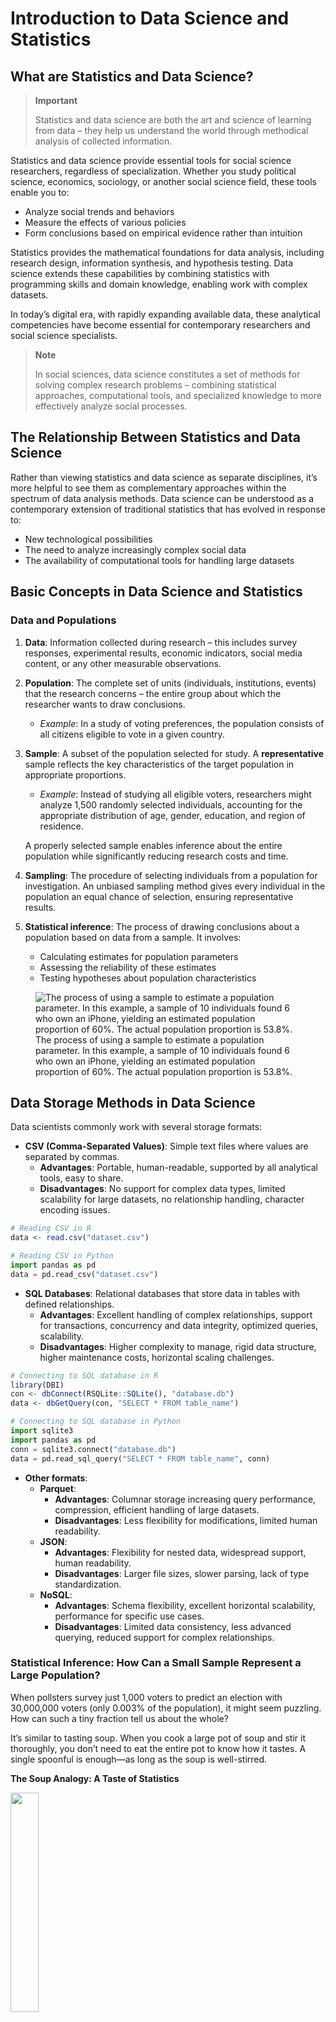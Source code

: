 # Introduction to Data Science and Statistics

## What are Statistics and Data Science?

> **Important**
>
> Statistics and data science are both the art and science of learning from data – they help us understand the world through methodical analysis of collected information.

Statistics and data science provide essential tools for social science researchers, regardless of specialization. Whether you study political science, economics, sociology, or another social science field, these tools enable you to:

- Analyze social trends and behaviors
- Measure the effects of various policies 
- Form conclusions based on empirical evidence rather than intuition

Statistics provides the mathematical foundations for data analysis, including research design, information synthesis, and hypothesis testing. Data science extends these capabilities by combining statistics with programming skills and domain knowledge, enabling work with complex datasets.

In today's digital era, with rapidly expanding available data, these analytical competencies have become essential for contemporary researchers and social science specialists.

> **Note**
>
> In social sciences, data science constitutes a set of methods for solving complex research problems – combining statistical approaches, computational tools, and specialized knowledge to more effectively analyze social processes.

## The Relationship Between Statistics and Data Science

Rather than viewing statistics and data science as separate disciplines, it's more helpful to see them as complementary approaches within the spectrum of data analysis methods. Data science can be understood as a contemporary extension of traditional statistics that has evolved in response to:

- New technological possibilities
- The need to analyze increasingly complex social data
- The availability of computational tools for handling large datasets

## Basic Concepts in Data Science and Statistics

### Data and Populations

1. **Data**: Information collected during research – this includes survey responses, experimental results, economic indicators, social media content, or any other measurable observations.

2. **Population**: The complete set of units (individuals, institutions, events) that the research concerns – the entire group about which the researcher wants to draw conclusions.
   - *Example*: In a study of voting preferences, the population consists of all citizens eligible to vote in a given country.

3. **Sample**: A subset of the population selected for study. A **representative** sample reflects the key characteristics of the target population in appropriate proportions.
   - *Example*: Instead of studying all eligible voters, researchers might analyze 1,500 randomly selected individuals, accounting for the appropriate distribution of age, gender, education, and region of residence.

   A properly selected sample enables inference about the entire population while significantly reducing research costs and time.

4. **Sampling**: The procedure of selecting individuals from a population for investigation. An unbiased sampling method gives every individual in the population an equal chance of selection, ensuring representative results.

5. **Statistical inference**: The process of drawing conclusions about a population based on data from a sample. It involves:
   - Calculating estimates for population parameters
   - Assessing the reliability of these estimates
   - Testing hypotheses about population characteristics

![The process of using a sample to estimate a population parameter. In this example, a sample of 10 individuals found 6 who own an iPhone, yielding an estimated population proportion of 60%. The actual population proportion is 53.8%.](stat_imgs/population_vs_sample.png)


::: {.callout-note}
## Data Storage Methods in Data Science

Data scientists commonly work with several storage formats:

- **CSV (Comma-Separated Values)**: Simple text files where values are separated by commas.
  - **Advantages**: Portable, human-readable, supported by all analytical tools, easy to share.
  - **Disadvantages**: No support for complex data types, limited scalability for large datasets, no relationship handling, character encoding issues.

```r
# Reading CSV in R
data <- read.csv("dataset.csv")
```

```python
# Reading CSV in Python
import pandas as pd
data = pd.read_csv("dataset.csv")
```

- **SQL Databases**: Relational databases that store data in tables with defined relationships.
  - **Advantages**: Excellent handling of complex relationships, support for transactions, concurrency and data integrity, optimized queries, scalability.
  - **Disadvantages**: Higher complexity to manage, rigid data structure, higher maintenance costs, horizontal scaling challenges.

```r
# Connecting to SQL database in R
library(DBI)
con <- dbConnect(RSQLite::SQLite(), "database.db")
data <- dbGetQuery(con, "SELECT * FROM table_name")
```

```python
# Connecting to SQL database in Python
import sqlite3
import pandas as pd
conn = sqlite3.connect("database.db")
data = pd.read_sql_query("SELECT * FROM table_name", conn)
```

- **Other formats**:
  - **Parquet**: 
    - **Advantages**: Columnar storage increasing query performance, compression, efficient handling of large datasets.
    - **Disadvantages**: Less flexibility for modifications, limited human readability.
  
  - **JSON**: 
    - **Advantages**: Flexibility for nested data, widespread support, human readability.
    - **Disadvantages**: Larger file sizes, slower parsing, lack of type standardization.
  
  - **NoSQL**: 
    - **Advantages**: Schema flexibility, excellent horizontal scalability, performance for specific use cases.
    - **Disadvantages**: Limited data consistency, less advanced querying, reduced support for complex relationships.
:::


### Statistical Inference: How Can a Small Sample Represent a Large Population?

When pollsters survey just 1,000 voters to predict an election with 30,000,000 voters (only 0.003% of the population), it might seem puzzling. How can such a tiny fraction tell us about the whole?

It's similar to tasting soup. When you cook a large pot of soup and stir it thoroughly, you don't need to eat the entire pot to know how it tastes. A single spoonful is enough—as long as the soup is well-stirred.

::: callout-note
**The Soup Analogy: A Taste of Statistics**

![](stat_imgs/soup-svgrepo-com.svg){width="30%"}

-   When you taste a spoonful of soup and decide it isn't salty enough, that's exploratory/descriptive analysis.
-   If you generalize and conclude that your entire pot of soup needs salt, that's an inference.
-   For your inference to be valid, the spoonful you tasted (the sample) needs to be representative of the entire pot (the population).
-   If the soup is not well stirred (heterogeneous population), it doesn't matter how large a spoon you have (sample size), it will still not accurately represent the whole. If the soup is well stirred (homogeneous population), even a small spoon will suffice to test the soup.
:::



#### Why Random Sampling Works

Random sampling works because of three key principles:

1. **Equal opportunity**: Every person in the population has the same chance of being selected, which prevents systematic bias.

2. **Representative diversity**: When everyone has an equal chance, you naturally tend to get people from all different groups in roughly the same proportions as they exist in the population.
   
   *Example*: If 51% of voters are women, then about 51% of your random sample will likely be women (give or take some random variation).

3. **Law of large numbers**: As your sample size (n) grows, random fluctuations become less influential and your sample statistics get closer to the true population values.
   
   *Example*: If you flip a fair coin 10 times, you might get 7 heads (70%). But if you flip it 1,000 times, you're much more likely to get close to 500 heads (50%).

Without proper random sampling, you could easily end up with a biased sample. For instance, if you only surveyed people at a shopping mall during weekday mornings, you'd miss most working people and students, giving you a skewed picture of the population.

::: {.callout-important}
## Randomness as a Fundamental Law of Nature

Randomness can be viewed as one of the fundamental laws of nature that shapes reality at multiple levels:

- **In quantum mechanics**: Heisenberg's uncertainty principle and the probabilistic nature of quantum phenomena indicate that randomness is built into the fundamental structure of reality, rather than merely resulting from imperfections in our measurements or knowledge

- **In genetics**: Random mutations and genetic recombinations constitute the basic mechanism of evolution and biological diversity

- **In chaos theory**: Deterministic systems can exhibit unpredictable behaviors due to sensitivity to initial conditions (the so-called "butterfly effect")

- **In statistical research**: Random sampling is the foundation for inferring properties of a population - without this natural property, we would not be able to formulate reliable generalizations from limited data sets

This natural randomness becomes the foundation of empirical science methodology, particularly evident in two key aspects:

**1. Randomization in Experiments**

Randomization is the process of randomly assigning research units to experimental groups. It is a key element of experimental methodology that:
- Minimizes the influence of confounding variables
- Balances unknown factors between groups
- Reduces the risk of systematic error
- Enables the use of statistical tests for analyzing results

Example in R:
```r
# Randomization in an experiment
set.seed(42) # for reproducibility
participants <- 1:30  # 30 study participants
groups <- c(rep("Control", 15), rep("Experimental", 15))
random_assignment <- sample(groups)  # random assignment to groups
head(data.frame(ID = participants[1:6], Group = random_assignment[1:6]))
```

**2. Simple Random Sampling**

Simple random sampling is the basic method of taking a sample in which each element of the population has an equal chance of being included in the sample. This property of randomness:
- Ensures sample representativeness
- Enables inference about population parameters
- Allows for calculating random errors and constructing confidence intervals

Example in R:
```r
# Drawing a simple random sample from a population
population <- 1:1000  # population of 1000 elements
sample_data <- sample(population, 50)  # random sample of 50 elements
summary(sample_data)  # basic statistics of the drawn sample
```

Recognizing randomness as a law of nature changes our perception of reality - from a deterministic view, where everything is theoretically predictable with sufficient knowledge, to a stochastic one, where uncertainty and variability are inherent features of the world. This allows us to design studies that utilize this natural property to reliably understand the reality around us.
:::


::: {.panel-tabset group="language"}
## SRS
**Simple Random Sampling**: Every individual has an equal probability of selection. The entire population is randomly sampled without any predetermined pattern.

![Simple Random Sampling. Retrieved from: https://app.passyourmath.com/courses/theory/116/1750/26640/en](stat_imgs/Simple_Random_Sampling2.svg)

## Stratified sampling
**Stratified Sampling**: The population is divided into distinct subgroups (strata) before random samples are drawn from each stratum proportionally.

![Stratified Sampling. Retrieved from: https://app.passyourmath.com/courses/theory/116/1750/26640/en](stat_imgs/Stratified2.svg)

## Cluster sampling
**Cluster Sampling**: The population is divided into clusters, and entire clusters are randomly selected for analysis rather than individuals.

![Cluster Sampling. Retrieved from: https://app.passyourmath.com/courses/theory/116/1750/26640/en](stat_imgs/Cluster2.svg)

:::


### Understanding Statistical Error

When using a sample to learn about a population, we inevitably encounter statistical error:

**Statistical error** is the difference between our sample estimate and the true population value. 

::: {.callout-important}
## Comprehensive Classification of Statistical Errors

Statistical errors can compromise the validity and reliability of research findings. Understanding these errors is crucial for designing good studies, analyzing data correctly, and drawing appropriate conclusions. Here is a comprehensive classification of statistical errors:

### Sampling Errors

**Random Sampling Errors**

- Think of these as the natural "luck of the draw" when selecting samples
- Example: If you randomly select 30 students from a university to measure average height, you'll likely get a slightly different average each time you take a sample
- These errors get smaller as you include more people in your sample
- Can't be eliminated completely, but can be estimated using concepts like "margin of error"

**Non-Random (Systematic) Sampling Errors (Bias)**

- **Selection bias**: When your sample doesn't fairly represent everyone it should
  - Example: Conducting a phone survey that only reaches people with landlines, missing those who only use cell phones
- **Undercoverage**: When some groups are left out of your sample
  - Example: A campus survey conducted only during daytime classes would miss evening students
- **Self-selection bias**: When people choose whether to participate, potentially skewing results
  - Example: Only people with strong opinions respond to a customer satisfaction survey
- **Non-response bias**: When certain types of people tend not to answer surveys
  - Example: Very busy people might not complete your questionnaire, giving you results that over-represent those with more free time

### Measurement Errors

**Random Measurement Errors**

- Unpredictable "noise" when measuring something
- Example: A slightly shaky hand when measuring blood pressure gives slightly different readings each time
- These tend to balance out with repeated measurements

**Systematic Measurement Errors**

- **Calibration errors**: When your measuring tool is consistently off
  - Example: A scale that always adds 2 pounds to everyone's weight
- **Observer bias**: When the person collecting data influences the measurements
  - Example: A researcher unconsciously recording data in a way that supports their hypothesis
- **Social desirability bias**: When people answer questions how they think they "should" respond, not truthfully
  - Example: Underreporting how much junk food they eat in a nutrition study

### Inference Errors

**Hypothesis Testing Errors** (explained in simple terms)

- **Type I error**: Seeing an effect or relationship that isn't really there (false alarm)
  - Example: Concluding a medicine works when its benefits were just due to chance
- **Type II error**: Missing an effect or relationship that actually exists (missed detection)
  - Example: Concluding a medicine doesn't work when it actually does help patients
- **Type III error**: Solving the wrong problem or asking the wrong question entirely
  - Example: Studying whether a teaching method improves test scores when the real question should be about improving long-term understanding

**Statistical Power Issues**

- **Underpowered studies**: Not including enough participants to reliably detect effects
  - Example: Trying to test a weight loss program with only 5 people—too few to draw reliable conclusions

### Model Specification Errors

**Variable Selection Errors**

- **Omitted variable bias**: Leaving out important factors that affect your results
  - Example: Studying the relationship between exercise and weight loss without accounting for participants' diets
- **Confounding**: When an outside factor influences both what you're testing and the outcome
  - Example: People who exercise (variable 1) might also tend to eat healthier (hidden factor), both of which affect weight loss (outcome)

**Assumption Errors**

- When the statistical test you're using doesn't match your data
  - Example: Using a test that assumes your data follows a bell curve when it actually doesn't

### Data Processing and Analysis Errors

**Data Handling Errors**

- **Data entry errors**: Simple mistakes when recording information
  - Example: Typing "1050" instead of "150" for someone's weight
- **Missing data problems**: Not properly accounting for incomplete information
  - Example: Calculating the average test score while ignoring students who were absent

**Analysis Execution Errors**

- **Software bugs or user errors**: Mistakes in how statistical programs are used
  - Example: Selecting the wrong type of test in your statistics software

### Interpretation and Reporting Errors

**Causal Inference Errors**

- **Correlation-causation fallacy**: Assuming that when two things happen together, one must cause the other
  - Example: Noticing that countries with more chocolate consumption have more Nobel Prize winners, and wrongly concluding that chocolate makes people smarter

**Reporting and Communication Errors**

- **p-hacking**: Trying many different analyses until you find something "significant"
  - Example: Analyzing your data in 20 different ways and only reporting the one analysis that showed the result you wanted
- **Cherry-picking**: Only sharing results that support your hypothesis
  - Example: A diet pill company only publishing studies where their product worked, hiding studies where it didn't

### Remedy Strategies

Ways to reduce these errors:

- **Proper research design**: Planning studies carefully before collecting data
- **Adequate sample size**: Including enough participants based on statistical calculations
- **Pre-registration**: Declaring what you'll analyze before seeing the data
- **Transparency**: Sharing your data and analysis methods with others
- **Replication**: Having different researchers repeat the study to see if they get similar results

Understanding these errors helps ensure that research findings are trustworthy and that we don't draw false conclusions that could lead to poor decisions in fields like medicine, public policy, education, and business.
:::



### Sample Size Considerations

The necessary sample size depends on three main factors:

1. **What type of estimate are you making?** (proportion, average, regression parameter, etc.)
2. **How accurate do you need your estimate to be?**
   
   * More accurate = larger sample
   * Example: Estimating within ±1% requires about 9 times more people than estimating within ±3%

3. **How diverse is your population?**
   
   * For proportions: Maximum variability occurs at 50%, minimum at 0% or 100%
   * For means: Check how much measurements differ from each other (variance)
   * For regression models: Consider the variance of your predictors and outcome variables

#### Small Population Considerations

When working with small populations (e.g., 1,000 people or fewer):

- There are significant methodological differences compared to large populations
- A simple random sample traditionally assumes sampling with replacement
- In research practice, sampling without replacement is typically used
- The smaller the population, the greater the difference between these approaches
- The **finite population correction factor** becomes essential when studying more than 5-10% of the population

**Practical recommendations for small populations:**

* For populations under 200 units, consider a complete census
* Use appropriate statistical formulas that account for sampling without replacement
* Standard formulas for standard errors based on sampling with replacement will overestimate error in small populations
* Clearly document the sampling mechanism in research reports

**Explaining the difference:**

-   Sampling with replacement: each unit has a constant probability of selection in each draw (e.g., 1/N)
-   Sampling without replacement: selection probability changes in subsequent draws (from 1/N to 1/(N-1), 1/(N-2), etc.)
-   In large populations, the difference is minimal; in small ones - fundamental
-   Sampling without replacement schemes often have lower estimator variance than sampling with replacement


### Statistical Estimation Considerations

#### Proportions (percentages)

When estimating a proportion (like the percentage of voters supporting a candidate), the required sample size depends heavily on how close that proportion is to 50%.

**Why proportions near 50% need larger samples:**

Let's use a concrete example with different sample sizes to see why:

| True Population Proportion | Sample Size | Typical Margin of Error |
|----------------------------|-------------|-------------------------|
| 50% (maximum uncertainty)  | 100         | ±10 percentage points   |
| 50% (maximum uncertainty)  | 400         | ±5 percentage points    |
| 50% (maximum uncertainty)  | 1,000       | ±3 percentage points    |
| 10% (less uncertainty)     | 100         | ±6 percentage points    |
| 10% (less uncertainty)     | 400         | ±3 percentage points    |
| 10% (less uncertainty)     | 1,000       | ±2 percentage points    |

These numbers demonstrate two important patterns:
1. **As sample size increases, margin of error decreases** (comparing across rows)
2. **At the same sample size, proportions near 50% have larger margins of error** than proportions near 0% or 100% (comparing 50% vs 10%)

This happens because proportions follow a binomial distribution, where the variance is maximum at p=0.5 (50%) and minimum at p=0 or p=1 (0% or 100%).

**Population size has minimal impact:**

For a typical election poll with proportions near 50%, about 1,000 randomly selected people provide accuracy around ±3 percentage points. Surprisingly, this sample size remains roughly the same whether your population is 30,000 or 30 million. This counterintuitive fact is why national polls can be accurate with relatively small samples.

#### Averages (means)

When estimating an average (like typical household income or height):

- An average summarizes continuous measurements that can take many different values
- Sample size depends primarily on how much these measurements vary from person to person
- Key considerations:
  * Populations with more varied measurements require larger samples
  * More precise estimates require larger samples
  * Unlike proportions, there is no "maximum uncertainty" at a certain value
  * The necessary sample size is directly proportional to the variance of the variable

- For example, estimating average income might require a larger sample than estimating average height because incomes typically vary more widely than heights

#### Model Parameters and Complex Estimation

Statistical modeling extends beyond simple proportions and averages to examine relationships between variables and make predictions. Sample size requirements become more nuanced in these contexts.

##### Regression Model Parameters

Regression models describe how one variable (the dependent variable) relates to one or more other variables (the independent variables). Sample size considerations for regression include:

**Key factors affecting required sample size:**

- **Number of parameters**: Each predictor variable and interaction term consumes "degrees of freedom"
  * More variables = larger sample needed
  * Rule of thumb: 10-20 observations per variable is a minimum starting point
  * For detecting subtle effects: may need 50-100+ observations per variable

- **Effect size**: The strength of the relationships being studied
  * Smaller effects require larger samples to detect reliably
  * Power analysis should be conducted based on expected effect sizes

- **Variability explanations**:
  * $R^2$ values - higher values indicate models that explain more variance, potentially requiring smaller samples
  * Residual variance - greater unexplained variability requires larger samples

- **Model complexity**:
  * Linear vs. non-linear relationships
  * Interaction effects
  * Nested or hierarchical data structures
  * Non-normal distributions or heteroscedasticity


#### Sample Size Planning in Practice

When planning studies, consider:

1. **Statistical power**: The ability to detect effects when they truly exist
   * Commonly aim for 80% power (or higher for critical decisions)
   * Conduct formal power analyses when possible

2. **Precision**: How narrow you need confidence intervals to be
   * Consider the practical importance of precision in your field
   * More precision requires larger samples

3. **Resource constraints**: Balance statistical ideals with practical limitations
   * Budget, time, participant availability
   * Consider sequential or adaptive sampling when appropriate

4. **Ethical considerations**: Collect enough data to answer questions reliably, but don't waste resources or unnecessarily burden participants

Remember that these are guidelines, and specific research questions may require consulting with a statistician for optimal sample size determination.



### Maximum Uncertainty for Proportion Example: Why 50% is the "Worst Case"

To understand why proportions near 50% require larger samples, let's look at a simulation:

Imagine you have 100 coins in a bag that are either gold or silver. You want to estimate what percentage are gold by randomly selecting 20 coins.

**Scenario A: 50% Gold (Maximum Uncertainty)**

- The bag contains 50 gold and 50 silver coins (50% gold)
- Let's simulate drawing 20 coins 10 different times:
  * Draw 1: 8 gold coins (40% - off by 10%)
  * Draw 2: 12 gold coins (60% - off by 10%)
  * Draw 3: 9 gold coins (45% - off by 5%)
  * Draw 4: 7 gold coins (35% - off by 15%)
  * Draw 5: 11 gold coins (55% - off by 5%)
  * Draw 6: 14 gold coins (70% - off by 20%)
  * Draw 7: 8 gold coins (40% - off by 10%)
  * Draw 8: 10 gold coins (50% - perfect!)
  * Draw 9: 7 gold coins (35% - off by 15%)
  * Draw 10: 12 gold coins (60% - off by 10%)

These results vary widely, from 35% to 70%, with an average error of 10 percentage points!

**Scenario B: 10% Gold (Less Uncertainty)**

- The bag contains 10 gold and 90 silver coins (10% gold)
- Let's simulate drawing 20 coins 10 different times:
  * Draw 1: 1 gold coin (5% - off by 5%)
  * Draw 2: 2 gold coins (10% - perfect!)
  * Draw 3: 3 gold coins (15% - off by 5%)
  * Draw 4: 1 gold coin (5% - off by 5%)
  * Draw 5: 2 gold coins (10% - perfect!)
  * Draw 6: 0 gold coins (0% - off by 10%)
  * Draw 7: 3 gold coins (15% - off by 5%)
  * Draw 8: 2 gold coins (10% - perfect!)
  * Draw 9: 1 gold coin (5% - off by 5%)
  * Draw 10: 2 gold coins (10% - perfect!)

These results stay much closer to the true 10%, ranging from 0% to 15%, with an average error of just 4 percentage points.

This demonstrates why we need larger samples when the proportion is close to 50% - the natural variability is much greater. When the true proportion is 50%, any deviation from this perfect balance is equally likely in either direction, creating maximum uncertainty.

#### Opinion Poll Example: Popular vs. Unpopular Candidates

In an election poll with 1,000 people:

**For a major candidate polling at 40%:**

- Our accuracy would be about ±3 percentage points
- We can estimate their support is between 37% and 43%

**For a minor candidate polling at 3%:**

- Our accuracy would be about ±1 percentage point
- We can estimate their support is between 2% and 4%

**Important clarification about accuracy:** 

1. **Absolute accuracy (in percentage points):**
   
   - For a minor candidate (3%): ±1 percentage point (smaller absolute error)
   - For a major candidate (40%): ±3 percentage points (larger absolute error)

2. **Relative accuracy (as a proportion of the estimate):**
   
   - For a minor candidate (3%): ±1 percentage point is 33% of their support level
   - For a major candidate (40%): ±3 percentage points is only 7.5% of their support level

This explains why polls can reliably detect the presence of minor candidates but might have difficulty precisely measuring small changes in their support levels. The same sample size gives different absolute accuracies depending on how close the proportion is to 50%.

### Summary: Key Points to Remember

1. **Statistics and data science** provide essential tools for understanding social phenomena through data analysis.

2. **Properly selected samples** allow us to make reliable inferences about entire populations without studying everyone.

3. **Statistical error** comes in two forms:
   - Random error (reduced by larger samples)
   - Systematic error (reduced by better methodology)

4. **Sample size needs** vary based on:
   - What you're measuring (proportions vs. averages)
   - Desired accuracy
   - Population variability
   - For proportions specifically, values near 50% require larger samples

5. **Small populations** require special sampling considerations and may benefit from using the finite population correction factor.

By understanding these foundational concepts, you'll be better equipped to design and interpret research in the social sciences.



::: {.callout-note}

```r
#| echo: false
#| message: false
library(ggplot2)
library(dplyr)
set.seed(123)  # Reproducibility
```

## Data Generating Process, Superpopulation, Population, and Sample

To understand statistical inference, we must distinguish four key concepts: the **Data Generating Process (DGP)**, **superpopulation**, **population**, and **sample**. We’ll use an example of worker wages to illustrate these ideas.

---

### Data Generating Process (DGP)

The DGP is the "true" mechanism that produces the data we observe. It includes:  
- Systematic components (e.g., relationships between variables)  
- Random components (e.g., measurement error, unobserved factors)  

**Example**: Suppose a worker’s hourly wage ($Y$) depends on their years of education ($X$) and unobserved factors ($\epsilon$):  
$$ Y = 20 + 2.5X + \epsilon \quad \text{where } \epsilon \sim N(0, 5^2) $$  

We can simulate this DGP in R:  
```r
# Simulate DGP for education (X) and wages (Y)
n_superpopulation <- 100000  # Superpopulation size
dgp_data <- tibble(
  education = rpois(n_superpopulation, lambda = 10),  # Years of education (~Poisson)
  epsilon = rnorm(n_superpopulation, mean = 0, sd = 5),
  wage = 20 + 2.5 * education + epsilon
)

# Plot the relationship
ggplot(dgp_data, aes(x = education, y = wage)) +
  geom_point(alpha = 0.1) +
  geom_smooth(method = "lm", color = "red") +
  labs(title = "DGP: True Relationship Between Education and Wages")
```

---

### Superpopulation

The superpopulation is a hypothetical, often infinite, set of potential observations from which our *observed* population is drawn. It is governed by the DGP.  

**Example**:  
- **Superpopulation**: All potential workers (past, present, future) whose wages follow the DGP above.  
- **Observed population**: A finite subset (e.g., all workers in 2024).  

---

### Population

The population is the finite set of units we want to study. Its parameters (e.g., mean wage) are fixed but unknown.  

**Example**:  
```r
# Generate our "population" (a finite subset of the superpopulation)
population <- dgp_data %>% slice_sample(n = 5000)  # 5,000 workers

# True population mean wage (unknown in practice)
pop_mean_wage <- mean(population$wage)
pop_mean_wage  # Display value
```

---

### Sample

A sample is a subset of the population, used to estimate population parameters.  

**Example**:  
```r
# Take a random sample from the population
sample_size <- 200
sample_data <- population %>% 
  slice_sample(n = sample_size)

# Estimate mean wage from the sample
sample_mean_wage <- mean(sample_data$wage)
sample_mean_wage  # Compare to pop_mean_wage
```

---

### Conceptual Diagram

```mermaid
graph TD
  A[DGP<br>True wage model] --> B[Superpopulation<br>All potential workers]
  B --> C[Population<br>All workers in 2024]
  C --> D[Sample<br>200 surveyed workers]
```

---

### Why This Matters  
- **Statistical inference** uses the sample to estimate population parameters (e.g., mean wage).  
- The **superpopulation** framework allows us to generalize findings beyond the observed population.  
- The **DGP** reminds us that our models are approximations of reality.  

**Discussion Question**: If the DGP includes `education` and `epsilon`, what might `epsilon` represent in the context of wages?  


### Examples from Electoral Studies

**Example 1: Voter Turnout**

- **DGP**: $Turnout_i = \beta_0 + \beta_1 Age_i + \beta_2 Education_i + \beta_3 Income_i + \varepsilon_i$
- **Superpopulation**: All possible decisions to participate in elections that voters with different socio-demographic characteristics could make under different conditions
- **Population**: All eligible voters in the 2020 presidential election
- **Sample**: 1500 respondents of an exit poll after the election

**Example 2: Support for Political Parties**

- **DGP**: $Support_{ij} = \beta_0 + \beta_1 Ideology_i + \beta_2 EconomicSituation_i + \beta_3 Age_i + \varepsilon_i$
- **Superpopulation**: All possible electoral preferences of people with different characteristics in different socio-economic conditions
- **Population**: All voters in the United States in 2023
- **Sample**: Pre-election survey respondents (n=1000)

### Simulation and Estimation of a Demand Function as DGP in R

The following code illustrates how to simulate a demand function with multiple predictors as a DGP and estimate its parameters using OLS regression:

```r
#| warning: false
#| message: false

# Loading required packages
library(tidyverse)

# Setting random seed for reproducible results
set.seed(123)

# 1. Defining the "true" DGP: Product demand function
# Model: Q = beta0 + beta1*P + beta2*I + beta3*P_sub + beta4*P_comp + beta5*A + epsilon
# Where:
# Q = quantity demanded
# P = product price
# I = consumer income
# P_sub = price of substitute good
# P_comp = price of complementary good
# A = advertising expenditure

# True parameter values (consistent with economic theory)
beta0_true <- 100      # Constant
beta1_true <- -2.5     # Own price effect (negative - according to the law of demand)
beta2_true <- 0.8      # Income effect (positive - normal good)
beta3_true <- 1.2      # Substitute price effect (positive)
beta4_true <- -0.7     # Complementary good price effect (negative)
beta5_true <- 0.5      # Advertising effect (positive)
sigma_true <- 5        # Standard deviation of random error

# 2. Simulating superpopulation (5000 potential markets/periods)
n_super <- 5000

# Generating predictors
price <- runif(n_super, min = 5, max = 15)             # Product price ($)
income <- rnorm(n_super, mean = 3000, sd = 500)        # Average income ($)
price_substitute <- runif(n_super, min = 4, max = 16)  # Substitute price ($)
price_complement <- runif(n_super, min = 2, max = 8)   # Complement price ($)
advertising <- runif(n_super, min = 0, max = 100)      # Advertising expenditure ($1000s)

# Adding correlation between variables (e.g., price and substitute price)
price_substitute <- price_substitute + rnorm(n_super, mean = 0.2 * price, sd = 1)

# Generating demand according to DGP
epsilon <- rnorm(n_super, mean = 0, sd = sigma_true)  # Random component
demand <- beta0_true + 
         beta1_true * price + 
         beta2_true * (income/1000) +  # scaling income for better interpretation
         beta3_true * price_substitute + 
         beta4_true * price_complement + 
         beta5_true * (advertising/10) +   # scaling advertising for better interpretation
         epsilon

# Creating superpopulation data frame
superpopulation <- tibble(
  id = 1:n_super,
  price = price,
  income = income,
  price_substitute = price_substitute,
  price_complement = price_complement,
  advertising = advertising,
  demand = demand
)

# Show first few observations
head(superpopulation)

# 3. Drawing a sample from superpopulation (e.g., 200 observations)
n_sample <- 200
sample_indices <- sample(1:n_super, n_sample)
sample_data <- superpopulation[sample_indices, ]

# 4. Estimating OLS model based on the sample
ols_model <- lm(demand ~ price + I(income/1000) + price_substitute + 
                price_complement + I(advertising/10), data = sample_data)

# 5. Displaying model summary
summary(ols_model)

# 6. Comparing true parameters with estimated ones
true_parameters <- c(beta0_true, beta1_true, beta2_true, 
                     beta3_true, beta4_true, beta5_true)
estimated_parameters <- coef(ols_model)

comparison <- tibble(
  parameter = c("Intercept", "Price", "Income (thousands)", "Substitute price", 
               "Complement price", "Advertising (10 thousands)"),
  true_value = true_parameters,
  estimated_value = estimated_parameters,
  difference = estimated_value - true_value,
  percent_error = abs(difference / true_value) * 100
)

# Display comparison
print(comparison)

# 7. Visualizing comparison of true and estimated parameters
ggplot(comparison, aes(x = parameter, y = true_value)) +
  geom_point(color = "blue", size = 3) +
  geom_point(aes(y = estimated_value), color = "red", size = 3) +
  geom_segment(aes(xend = parameter, y = true_value, 
                   yend = estimated_value), color = "gray") +
  labs(title = "Comparison of True DGP with Estimated Model",
       subtitle = "Blue points: true values, Red points: estimated values",
       x = "Parameter", y = "Value") +
  theme_minimal() +
  coord_flip()

# 8. Checking model's predictive ability on new data
# We draw new data from superpopulation (not used in estimation)
new_indices <- sample(setdiff(1:n_super, sample_indices), 100)
new_data <- superpopulation[new_indices, ]

# Prediction on new data
new_data$predicted_demand <- predict(ols_model, newdata = new_data)

# Calculating mean squared error (MSE) of prediction
mse <- mean((new_data$demand - new_data$predicted_demand)^2)
rmse <- sqrt(mse)
cat("Root Mean Squared Error (RMSE):", round(rmse, 2), "\n")

# 9. Visualizing relationship between price and demand
# (ceteris paribus effect - controlling for other variables)
ceteris_paribus <- tibble(
  price = seq(5, 15, length.out = 100),
  income = mean(sample_data$income),
  price_substitute = mean(sample_data$price_substitute),
  price_complement = mean(sample_data$price_complement),
  advertising = mean(sample_data$advertising)
)

# Calculating predicted demand according to true DGP
ceteris_paribus$true_demand <- beta0_true + 
                              beta1_true * ceteris_paribus$price + 
                              beta2_true * (ceteris_paribus$income/1000) + 
                              beta3_true * ceteris_paribus$price_substitute + 
                              beta4_true * ceteris_paribus$price_complement + 
                              beta5_true * (ceteris_paribus$advertising/10)

# Calculating predicted demand according to estimated model
ceteris_paribus$estimated_demand <- predict(ols_model, newdata = ceteris_paribus)

# Visualization
ggplot(ceteris_paribus, aes(x = price)) +
  geom_line(aes(y = true_demand, color = "True DGP"), size = 1.2) +
  geom_line(aes(y = estimated_demand, color = "Estimated model"), size = 1.2) +
  scale_color_manual(values = c("True DGP" = "blue", "Estimated model" = "red")) +
  labs(title = "Demand Curve: True DGP vs. Estimated Model",
       subtitle = "Ceteris paribus effect (with other variables held constant)",
       x = "Product price ($)",
       y = "Demand (quantity)",
       color = "Model") +
  theme_minimal()
```

This code demonstrates:

1. Defining a complex DGP for a demand function with multiple predictors consistent with economic theory
2. Simulating a superpopulation according to this DGP
3. Drawing a sample from the superpopulation
4. Estimating model parameters using OLS regression
5. Comparing estimated parameters with their true values
6. Visualizing the comparison of true and estimated parameters
7. Checking the model's predictive ability on new data
8. Visualizing the relationship between price and demand with ceteris paribus effect

This example shows how we can simulate complex economic relationships and then use econometric methods to discover these relationships based on a sample of data. It is an excellent illustration of how economic theory, DGP, and statistical methods are interconnected.

In reality, we never know the true DGP - that's exactly what we're trying to discover through statistical analysis. Simulations of this type, however, allow us to conceptually understand how statistical inference connects with the concept of DGP and superpopulation.


```mermaid
graph TD
    DGP[Data Generating Process] -->|Generates| SP[Superpopulation]
    SP -->|Single finite realization| A[Population]
    A -->|Random Selection| B[Sample]
    B -->|Statistical Inference| C[Estimates & Conclusions]
    C -->|Generalize back to| A
    C -.->|Infer parameters of| SP
    C -.->|Ultimate goal: estimate parameters of| DGP
    
    style DGP fill:#1E90FF,stroke:#000,stroke-width:4px,color:#FFF
    style SP fill:#9932CC,stroke:#000,stroke-width:4px,color:#FFF
    style A fill:#DC143C,stroke:#000,stroke-width:4px,color:#FFF
    style B fill:#228B22,stroke:#000,stroke-width:2px,color:#FFF
    style C fill:#8B4513,stroke:#000,stroke-width:2px,color:#FFF
    
    classDef note fill:#F0F0F0,stroke:#000,stroke-width:1px;
    H[["Superpopulation:
    All possible outcomes
    generated by the DGP
    (infinite, hypothetical)"]]
    D[["DGP:
    True mechanism with
    unknown parameters
    that generates data"]]
    E[["Population:
    Single, specific, finite
    realization from the
    superpopulation"]]
    F[["Sample:
    Observed subset
    of the population"]]
    G[["Inference:
    Drawing conclusions about
    population, superpopulation,
    and ultimately the DGP"]]
    
    class D,E,F,G,H note
    
    H --> SP
    D --> DGP
    E --> A
    F --> B
    G --> C
```


### Supplementary Examples

#### Example 1: Voter Opinion Survey

-   **Population**: All registered voters in Poland in 2023 (approx. 30 million people).
-   **Sample**: 1000 randomly selected voters surveyed in a poll.
-   **Superpopulation**: All potential voters (current, future, and hypothetical) and all possible voting scenarios.
-   **DGP** (Data Generating Process): The complex mechanism shaping voter opinions and decisions, including:
    -   Demographic factors (age, education, place of residence).
    -   Economic conditions (income, employment status).
    -   Media influence and public debate.
    -   Personal experiences.
    -   Historical political context.

#### Example 2: Study of a Diabetes Drug’s Effectiveness

-   **Population**: All patients with type 2 diabetes in a given country (e.g., 2 million people).
-   **Sample**: 500 patients participating in a clinical trial.
-   **Superpopulation**: All potential patients with type 2 diabetes (current and future) with varying genetic and environmental profiles.
-   **DGP**: The biological mechanism involving:
    -   Drug interactions with receptors in the body.
    -   Individual genetic predispositions.
    -   Environmental factors (diet, physical activity).
    -   Interactions with other medications.
    -   Metabolic mechanisms of the body.

#### Example 3: When the Sample Equals the Population

Study of all 50 U.S. states:

-   **Traditional Approach**: No distinction between sample and population (all states are studied).
-   **Superpopulation Approach**:
    -   **Population/Sample**: The 50 existing U.S. states.
    -   **Superpopulation**: The theoretical set of all possible territorial units resembling "states" under different historical, political, and social conditions.
    -   **DGP**: Fundamental geographic, historical, political, and socio-economic mechanisms shaping state characteristics.

#### Example 4: Pizza Quality in New York City

-   **Population**: All currently operating pizzerias in New York City (e.g., 2000 establishments).
-   **Sample**: 50 randomly selected pizzerias from different neighborhoods.
-   **Superpopulation**: All possible pizzerias that could exist in New York City:
    -   Currently operating.
    -   Future (not yet opened).
    -   Historical (already closed).
    -   Hypothetical (under alternative economic or cultural conditions).
-   **DGP**: Factors influencing pizza quality:
    -   Ingredients and their quality.
    -   Skills and experience of chefs.
    -   Kitchen equipment and infrastructure.
    -   Preparation methods and recipes.
    -   Environmental factors (e.g., local water quality).
    -   Cultural influences and culinary traditions.
    -   Economic conditions (operational costs, rent).

The DGP is like a "recipe for pizza quality" that determines outcomes for all potential pizzerias in the superpopulation, not just the currently existing ones.

---

:::



## Population Parameters

> **Important**
>
> A **population parameter** ($\theta$) is a numerical value that characterizes a specific feature of the entire population. Population parameters are usually unknown and are the subject of estimation based on a sample.

Common population parameters include:

- $\mu$ (population mean): The average value in the population
- $\sigma^2$ (population variance): The average squared deviation from the mean
- $\sigma$ (population standard deviation): The square root of the variance
- $p$ (population proportion): The fraction of the population with a certain characteristic

Since studying an entire population is usually impractical, we use samples to estimate these parameters.

## Distribution of Sample Statistics

A **sample statistic** ($\hat{\theta}$) is a value calculated from sample observations used to estimate a population parameter $\theta$. 

The distribution of a statistic describes how its values vary when repeatedly drawing samples of the same size $n$ from the same population. This concept is fundamental to understanding statistical inference.

Think of it this way: When we take a sample and calculate a statistic (like a sample mean), we get one specific value. But if we repeated this process many times—taking different random samples of the same size from the same population—we would get different values each time. The distribution of the statistic describes this pattern of variability.

![Various random samples of equal size and their statistics. Retrieved from: https://allmodelsarewrong.github.io/mse.html](stat_imgs/sampling-estimators.svg)

Key points about the distribution of a statistic:

1. It shows how the statistic varies from sample to sample
2. It helps us understand sampling error and uncertainty 
3. It allows us to make probabilistic statements about how close our estimate is to the true population parameter
4. It forms the foundation for statistical inference

Example: If we're interested in the population mean $\mu$, its estimator is the sample mean $\bar{x}$, calculated as:

$\bar{x} = \frac{1}{n}\sum_{i=1}^{n}x_i$

where $x_1, x_2, ..., x_n$ are observations in a random sample.

## Expected Value of the Sample Statistic

Before going further, let's briefly explain what we mean by "expected value":

The **expected value** (or mean) of a random variable is the long-run average value we would observe if we could repeat a random experiment infinitely many times. It's essentially the "center of gravity" of a probability distribution - the value around which the distribution balances.

For a discrete random variable X, the expected value is calculated as:

$E(X) = \sum_i x_i \cdot P(X = x_i)$

Where $x_i$ are the possible values and $P(X = x_i)$ are their probabilities.

With this in mind, the expected value of a sample statistic $E(\hat{\theta})$ is the average value that the statistic takes when repeatedly drawing samples from the population.

For well-constructed estimators, the expected value equals the parameter we're trying to estimate:

$E(\hat{\theta}) = \theta$

This means a "good" estimator will, on average, give us the right answer. Such an estimator is called **unbiased**.

::: {.callout-note}
## Optional: Proof that the sample mean is an unbiased estimator

For the sample mean $\bar{x}$, we can prove it's an unbiased estimator of the population mean $\mu$ as follows:

$E(\bar{x}) = E\left(\frac{1}{n}\sum_{i=1}^{n}x_i\right)$

Using the linearity property of expected values (the expected value of a sum equals the sum of expected values):

$E(\bar{x}) = \frac{1}{n}\sum_{i=1}^{n}E(x_i)$

Since each $x_i$ is a random observation from the population with mean $\mu$:

$E(x_i) = \mu \text{ for all } i$

Therefore:

$E(\bar{x}) = \frac{1}{n}\sum_{i=1}^{n}\mu = \frac{1}{n} \cdot n \cdot \mu = \mu$

This proves that the sample mean is an unbiased estimator of the population mean.
:::

::: {.callout-note}
## Optional: Understanding why the sample variance needs n-1 in the denominator

The sample variance is commonly defined as:

$s^2 = \frac{1}{n-1}\sum_{i=1}^n (x_i - \bar{x})^2$

Why do we use $n-1$ in the denominator rather than $n$?

Let's consider what happens if we used $n$ instead:

$\tilde{s}^2 = \frac{1}{n}\sum_{i=1}^n (x_i - \bar{x})^2$

To check if this is unbiased, we need to find $E(\tilde{s}^2)$ and see if it equals $\sigma^2$.

Without going through all the mathematical steps, the key insight is:
1. When we calculate $(x_i - \bar{x})^2$, we're using $\bar{x}$ (the sample mean) instead of $\mu$ (the population mean)
2. The sample mean $\bar{x}$ is itself estimated from the same data
3. This introduces a dependency that makes our variance estimator systematically underestimate the true variance
4. Specifically, $E(\tilde{s}^2) = \frac{n-1}{n}\sigma^2$, which means it's biased by a factor of $\frac{n-1}{n}$
5. To correct this bias, we divide by $n-1$ instead of $n$, giving us:
   $E(s^2) = E\left(\frac{n}{n-1}\tilde{s}^2\right) = \frac{n}{n-1}E(\tilde{s}^2) = \frac{n}{n-1}\frac{n-1}{n}\sigma^2 = \sigma^2$

Intuitively, we're using $n-1$ because we've already "used up" one degree of freedom when estimating the mean. The denominator $n-1$ is called the "degrees of freedom" - the number of independent pieces of information available for estimating the variance after estimating the mean.
:::

Not all estimators are unbiased. For instance, as we just saw, the simple variance estimator needs a correction ($\frac{1}{n-1}$ instead of $\frac{1}{n}$) to be unbiased.

## The Normal Distribution - The Bell Curve

> **Note**
>
> The normal distribution (also known as the Gaussian distribution or bell curve) is one of the most important probability distributions in statistics. It has a symmetric bell shape and is fully described by two parameters:
> 
> - The mean $\mu$ (centers the distribution)
> - The standard deviation $\sigma$ (determines the width of the "bell")
>
> The normal distribution appears frequently in nature and human systems (heights, measurement errors, test scores). 

### Mathematical Representation

The probability density function (PDF) of the normal distribution is:

$$
f(x) = \frac{1}{\sigma\sqrt{2\pi}} e^{-\frac{1}{2}\left(\frac{x-\mu}{\sigma}\right)^2}
$$

Where:

- $x$ is a random variable
- $\mu$ is the mean (location parameter)
- $\sigma$ is the standard deviation (scale parameter)
- $e$ is Euler's number (approximately 2.71828)
- $\pi$ is the mathematical constant pi (approximately 3.14159)

### Practical Significance

The normal distribution is especially important because of:

1. The **68-95-99.7 Rule**: Approximately 68% of values fall within 1 standard deviation of the mean, 95% within 2 standard deviations, and 99.7% within 3 standard deviations.

2. The **Central Limit Theorem**: Sample means tend to follow a normal distribution regardless of the original distribution's shape (given a sufficiently large sample size).

3. **Statistical Inference**: The normal distribution forms the foundation for many statistical tests and confidence intervals.

## Types of Data and Variables

Data forms the foundation of statistical analysis. To better understand its role, it's important to familiarize yourself with key concepts.

## Sources of Data

- **Primary data**: Collected directly for a specific research purpose (e.g., conducting your own survey)
- **Secondary data**: Obtained from existing sources (e.g., databases or government statistics)

## Variables and Constants

**Variables** are characteristics that can take on different values in a dataset. They are the objects of our research and analysis.

### Classification of Variables

1. **Quantitative Variables** (represent quantities or measurements):
   - **Continuous**: Can take any value within a specific range (e.g., height, weight, temperature)
   - **Discrete**: Take only specific values, usually integers (e.g., number of children, errors)

2. **Qualitative Variables** (represent categories or qualities):
   - **Nominal**: Categories with no natural order (e.g., blood type, gender, region)
   - **Ordinal**: Categories with a natural order (e.g., education level, satisfaction ratings)

**Constants** are values that remain unchanged throughout the analysis and often serve as reference points.

## Statistical Estimation Concepts

In statistics, several similar-sounding concepts are often confused. Here's a clear distinction between these key terms:

## Population Parameter (Estimand)

A **population parameter** is a numerical value describing a characteristic of the entire population:

1. It concerns the *entire* population, not just a sample
2. Usually denoted by Greek letters (μ, σ, π, ρ)
3. In most cases remains **unknown** (we cannot study the entire population)
4. Is determined by the actual Data Generating Process (DGP)

An **estimand** is the specific population parameter or function of parameters that we want to estimate. It is the *goal of our estimation*.

> **Important distinction!**
>
> The estimand (population parameter) is a value in the population that we want to know but that remains unknown to us. It is our research target.

## Estimator (Statistic)

An **estimator** is a mathematical function (formula, procedure) that provides an estimate of a population parameter based on sample data. **An estimator is a random variable** because its value depends on the specific sample.

A **statistic** is any measure calculated from sample data. When a statistic is used to estimate a population parameter, we call it an estimator.

Examples of estimators:

- Sample mean: $\bar{x} = \frac{1}{n}\sum_{i=1}^n x_i$ (estimator of population mean μ)
- Sample variance: $s^2 = \frac{1}{n-1}\sum_{i=1}^n (x_i - \bar{x})^2$ (estimator of population variance σ²)
- Sample proportion: $\hat{p} = \frac{x}{n}$ (estimator of population proportion p)

> **Note: Estimator as a procedure**
>
> An estimator should be understood as a **recipe** for calculating a value based on a sample. The same estimator applied to different samples will yield different results.
>
> Example: The mean estimator $\bar{x} = \frac{1}{n}\sum_{i=1}^n x_i$ is a procedure of "sum all values and divide by their count."

## Estimate

An **estimate** is a specific numerical value obtained after applying an estimator to a particular sample. It is a single number, being a realization of the random variable that is the estimator.

> **Example distinguishing these concepts**
>
> - **Estimand**: Average height of all adults in a country (μ) - unknown value
> - **Estimator**: Formula for sample mean $\bar{x} = \frac{1}{n}\sum_{i=1}^n x_i$ - computational procedure
> - **Estimate**: 173.5 cm - specific value obtained from a sample
>
> Different samples will give different estimates of the same estimand using the same estimator.

## Properties of Good Estimators

A good estimator should have favorable statistical properties:

1. **Unbiasedness**: An estimator is unbiased if its expected value equals the parameter it's estimating. Formally: E($\hat{\theta}$) = $\theta$

2. **Efficiency**: An estimator is efficient if it has the smallest possible variance among all unbiased estimators

3. **Consistency**: An estimator is consistent if, as the sample size increases, its value approaches the true parameter value

4. **Sufficiency**: An estimator is sufficient if it uses all available information from the sample regarding the parameter being estimated

## Statistical Models and Inference

### Statistical Models

A statistical model is a mathematical representation of reality that describes relationships between variables and the structure of data. It allows for describing the data generating process (DGP) and making inferences about parameters.

> **Components of a Statistical Model**
>
> A complete statistical model consists of:
>
> 1. **Functional form**: The mathematical structure defining the relationship between variables (e.g., linear, quadratic)
> 2. **Variables**: 
>    - Dependent variable(s): What we're trying to predict or explain
>    - Independent/explanatory variables: Factors that might influence the dependent variable
> 3. **Parameters**: Unknown values we estimate from data (e.g., regression coefficients)
> 4. **Random component**: The error term accounting for unexplained variability
> 5. **Probability distribution assumptions**: Specifications about how the random component is distributed

Example of a linear regression model: $y = \beta_0 + \beta_1x + \epsilon$, where $\epsilon \sim N(0, \sigma^2)$

In this model:

- $\beta_0$ and $\beta_1$ are parameters we want to estimate
- $\epsilon$ is a random component representing unexplained variability
- We assume normality of the error distribution

### Causal vs. Predictive Inference

In statistical analysis, we may have two main goals:

1. **Causal inference**: Determining whether variable X *causes* a change in variable Y
   - Requires additional assumptions or special research designs
   - Enables predicting the effects of interventions

2. **Predictive inference**: Predicting Y values based on X
   - Does not need to assume a causal relationship
   - Focuses on prediction accuracy

> **Warning: Correlation ≠ Causation**
>
> A spurious relationship or spurious correlation occurs when two or more variables are associated but not causally related.
>
> Two variables can be strongly correlated because of:
>
> 1. A confounding variable that affects both variables
> 2. Reverse causality (Y affects X, not vice versa)
> 3. Chance (spurious correlation)

### Challenges of Causal Inference

The fundamental problem of causal inference is the impossibility of observing **counterfactuals** (alternative scenarios). For a given unit, we can observe only one potential outcome.

![The fundamental problem of causal inference: We can think of causal inference as a PREDICTION problem. How can we predict the counterfactual given that we never observe it?](stat_imgs/meme_horse.svg)

Example:
- We observe a person who completed college and earns $8,000 per month
- We cannot observe how much the same person would earn if they had not completed college

Causal methods attempt to solve this problem through:

1. Randomized experiments
2. Instrumental variables
3. Matching methods
4. Regression discontinuity analysis
5. Difference-in-differences

Common problems in causal inference:

![Confounding bias: drinking the night before is a common cause of sleeping with shoes on and waking up with a headache](stat_imgs/IMG_4337.jpg)

![Reverse causality](stat_imgs/ff13-23.png)

## Statistical Inference

Statistical inference is the process of drawing conclusions about a population based on sample data. It encompasses two main areas:

### 1. Estimation

Estimation is the process of using sample data to estimate unknown population parameters. We distinguish:

- **Point estimation**: Providing a single value as the best approximation of the parameter
- **Interval estimation**: Constructing a confidence interval that indicates the range of possible parameter values consistent with our data

Example of a confidence interval: "The 95% confidence interval for the average height of adults is (173 cm, 175 cm)."

**Correct interpretation of confidence interval**: If we were to repeatedly take samples from the same population and construct a 95% confidence interval for each sample using the same method, about 95% of these intervals would contain the true population parameter value.

**Incorrect interpretation**: "There is a 95% chance that the true mean is in the interval (173 cm, 175 cm)" – this is incorrect because the population parameter is a fixed (though unknown) value, not a random variable.

### 2. Hypothesis Testing

Hypothesis testing is a formal procedure for verifying claims about population parameters.

> **Example: Binomial test for a coin**
>
> Imagine we want to check if a coin is fair.
>
> 1. **Research question**: Is the coin fair (probability of heads = 0.5)?
>
> 2. **Formulate hypotheses**:
>    - **Null hypothesis (H₀)**: p = 0.5 (the coin is fair)
>    - **Alternative hypothesis (H₁)**: p ≠ 0.5 (the coin is not fair)
>
> 3. **Collect data**: We flip the coin 100 times and get 65 heads.
>
> 4. **Analyze**: Is 65 heads out of 100 flips evidence against the hypothesis that the coin is fair?
>
> 5. **Reasoning**:
>    - If the coin were fair (p = 0.5), the number of heads in 100 flips should follow a binomial distribution B(100, 0.5)
>    - For this distribution, we expect an average of 50 heads, with a standard deviation of √(100 × 0.5 × 0.5) = 5
>    - Getting 65 heads means a deviation of 3 standard deviations from the expected value
>    - The probability of getting 65 or more heads with a fair coin is very small (p < 0.01)
>
> 6. **Conclusion**: Since the observed result is very unlikely under the assumption that the coin is fair, we reject the null hypothesis and conclude that the coin is most likely not fair.

General hypothesis testing procedure:

1. Formulate the null hypothesis (H₀) and alternative hypothesis (H₁)
2. Choose a significance level α (usually 0.05)
3. Collect data and calculate the appropriate test statistic
4. Calculate the p-value (the probability of obtaining our data or more extreme results, assuming H₀ is true)
5. Make a decision: if p < α, reject H₀ in favor of H₁

> **Note: Intuition behind hypothesis testing**
>
> Hypothesis testing resembles a court procedure:

> - H₀ corresponds to the principle of "innocent until proven guilty"
> - Data constitutes "evidence" against H₀
> - P-value determines how strong this evidence is
> - If the evidence is strong enough (p < α), we "convict" H₀ (reject it)
> - If the evidence is not strong enough, we do not reject H₀ (but we do not prove its truth)

> **Important: Common errors in interpreting p-values and tests**
>
> 1. P-value is **NOT** the probability that the null hypothesis is true
> 2. P-value is **NOT** the probability of making an error when rejecting H₀
> 3. Failing to reject H₀ does **NOT** mean proving it
> 4. A very small p-value does **NOT** indicate a large practical effect (statistical significance ≠ practical significance)
> 5. P-value depends on sample size - with very large samples, even small, practically insignificant differences can be statistically significant
>
> **Definition of p-value**: The probability of observing a result at least as extreme as the one obtained, assuming the null hypothesis is true.

### Types of Errors in Hypothesis Testing

- **Type I error (α)**: Rejecting a true null hypothesis ("convicting an innocent")
  - The probability of this error is controlled by the significance level α
- **Type II error (β)**: Failing to reject a false null hypothesis ("acquitting the guilty")
  - The probability of avoiding this error (1-β) is called the power of the test
  - Test power increases with sample size and effect size

## Foundations for Good Statistical Research

To conduct reliable statistical research, ensure:

1. **Representativeness of the sample**: The sample should well reflect the studied population
2. **Adequate sample size**: Larger samples provide more accurate estimates and greater statistical power
3. **Control of confounding variables**: Both in research design and data analysis
4. **Appropriate statistical methods**: Matched to the type of data and research questions
5. **Clear interpretation**: Taking into account study limitations and alternative explanations

### Summary of Key Concepts

| Concept | Definition | Example |
|----------------------|--------------------------|------------------------|
| **Population parameter (Estimand)** | Value characterizing the population, usually unknown | μ (population mean) |
| **Estimator (Statistic)** | Function/procedure for estimating a parameter based on a sample | $\bar{x} = \frac{1}{n}\sum_{i=1}^n x_i$ |
| **Estimate** | Specific value obtained after applying an estimator to a sample | $\bar{x} = 173.5$ cm |
| **Standard error** | Measure of estimator variability between samples | $SE(\bar{x}) = \frac{s}{\sqrt{n}}$ |
| **Confidence interval** | Range of values that, with specified probability, contains the parameter | (173 cm, 175 cm) |
| **P-value** | Probability of observing the data assuming H₀ is true | p = 0.03 |




# Appendices: Additional Topics in Statistics and Data Science (*)

## Appendix A: R for Social Science Data Analysis

R offers powerful capabilities for social science research, from data manipulation to advanced statistical modeling.

```r
#| code-fold: true
#| code-summary: "Click to show/hide R code"

library(tidyverse)

# Set seed for reproducibility
set.seed(42)

# Generate example data with a Simpson's Paradox
n <- 1000
data <- tibble(
  age_group = sample(c("Young", "Middle", "Old"), n, replace = TRUE, prob = c(0.3, 0.4, 0.3)),
  education_years = case_when(
    age_group == "Young" ~ rnorm(n, mean = 10, sd = 1),
    age_group == "Middle" ~ rnorm(n, mean = 13, sd = 1),
    age_group == "Old" ~ rnorm(n, mean = 16, sd = 1)
  ),
  income = case_when(
    age_group == "Young" ~ 70000 + 1000 * education_years + rnorm(n, mean = 0, sd = 5000),
    age_group == "Middle" ~ 50000 + 1000 * education_years + rnorm(n, mean = 0, sd = 5000),
    age_group == "Old" ~ 30000 + 1000 * education_years + rnorm(n, mean = 0, sd = 5000)
  )
)

# Basic data summary
summary(data)

# Correlation analysis
cor(data %>% select(education_years, income))

# Overall trend (Simpson's Paradox)
overall_plot <- ggplot(data, aes(x = education_years, y = income)) +
  geom_point(alpha = 0.5) +
  geom_smooth(method = "lm", se = FALSE, color = "red") +
  labs(title = "Overall Relationship between Education and Income",
       subtitle = "Simpson's Paradox: Appears negative",
       x = "Years of Education", y = "Income") +
  theme_minimal()

# Trend by age group (Resolving Simpson's Paradox)
grouped_plot <- ggplot(data, aes(x = education_years, y = income, color = age_group)) +
  geom_point(alpha = 0.5) +
  geom_smooth(method = "lm", se = FALSE) +
  labs(title = "Relationship between Education and Income by Age Group",
       subtitle = "Resolving Simpson's Paradox: Positive relationship within groups",
       x = "Years of Education", y = "Income") +
  theme_minimal()

# Print results
print(overall_plot)
print(grouped_plot)
```

This example demonstrates Simpson's Paradox, where the overall relationship between education and income appears negative, but when grouped by age, the relationship within each group is positive. This illustrates how critical it is to consider confounding variables in your analysis.

## Appendix B: Causal Inference vs. Observational Studies

Understanding the relationship between variables is crucial in social sciences. Two key approaches are causal inference and observational studies, each with distinct strengths and limitations.

### Causal Inference

- Aims to establish cause-and-effect relationships
- Often involves experimental designs or advanced statistical techniques
- Seeks to answer "What if?" questions and determine the impact of interventions
- Examples: Randomized controlled trials, quasi-experimental designs, instrumental variables

### Observational Studies

- Examine relationships between variables without direct intervention
- Rely on data collected from natural settings or existing datasets
- Can identify correlations and patterns but struggle to establish causation
- Examples: Cohort studies, case-control studies, cross-sectional surveys

> **Important: Correlation Does Not Imply Causation**
>
> - **Correlation**: Measures the strength and direction of a relationship between variables
> - **Causation**: Indicates that changes in one variable directly cause changes in another
>
> While strong correlations can suggest potential causal links, additional evidence and rigorous methods are required to establish causality.

### Challenges in Establishing Causality

- **Confounding variables**: Unmeasured factors that affect both the presumed cause and effect
- **Reverse causality**: The presumed effect might actually be causing the presumed cause
- **Selection bias**: Non-random selection of subjects into study groups

### Methods to Strengthen Causal Claims

1. Randomized controlled trials (when ethical and feasible)
2. Natural experiments or quasi-experimental designs
3. Propensity score matching
4. Difference-in-differences analysis
5. Instrumental variable approaches
6. Directed acyclic graphs (DAGs) for visualizing causal relationships

Understanding these distinctions is crucial in social sciences, where ethical considerations often limit experimental manipulation.

## Appendix C: Understanding Spurious Correlations, Confounders, and Colliders

These concepts are essential for avoiding misinterpretations in statistical analysis. Let's explore them with R examples.

```r
#| message: false
#| code-fold: true
#| code-summary: "Load required libraries"

library(tidyverse)
library(viridis)
set.seed(123) # for reproducibility
```

### Spurious Correlations

Spurious correlations are relationships between variables that appear to be causal but are actually coincidental or caused by an unseen third factor.

**Example: Ice Cream Sales and Drowning Incidents**

```r
#| code-fold: true
#| code-summary: "R code for spurious correlation example"

# Create dataset
n <- 100
spurious_data <- tibble(
  temperature = rnorm(n, mean = 25, sd = 5),
  ice_cream_sales = 100 + 5 * temperature + rnorm(n, sd = 10),
  drowning_incidents = 1 + 0.5 * temperature + rnorm(n, sd = 2)
)

# Plot the apparent correlation
p1 <- ggplot(spurious_data, aes(x = ice_cream_sales, y = drowning_incidents)) +
  geom_point(alpha = 0.7) +
  geom_smooth(method = "lm", se = FALSE, color = "#0072B2") +
  labs(title = "Spurious Correlation: Ice Cream Sales vs. Drowning",
       x = "Ice Cream Sales", 
       y = "Drowning Incidents") +
  theme_minimal()

# Show the common cause
p2 <- ggplot(spurious_data, aes(x = temperature)) +
  geom_point(aes(y = ice_cream_sales), color = "#D55E00", alpha = 0.7) +
  geom_point(aes(y = drowning_incidents * 10), color = "#0072B2", alpha = 0.7) +
  geom_smooth(aes(y = ice_cream_sales), method = "lm", 
              se = FALSE, color = "#D55E00") +
  geom_smooth(aes(y = drowning_incidents * 10), method = "lm", 
              se = FALSE, color = "#0072B2") +
  scale_y_continuous(
    name = "Ice Cream Sales",
    sec.axis = sec_axis(~./10, name = "Drowning Incidents")
  ) +
  labs(title = "Temperature as the Common Cause",
       x = "Temperature (°C)") +
  theme_minimal() +
  theme(
    axis.title.y.left = element_text(color = "#D55E00"),
    axis.title.y.right = element_text(color = "#0072B2")
  )

# Calculate correlation
cor_value <- cor(spurious_data$ice_cream_sales, spurious_data$drowning_incidents)

# Display plots
print(p1)
print(p2)
cat("Correlation between ice cream sales and drowning incidents:", round(cor_value, 3))
```

In this example, temperature is the common cause (confounder) that influences both ice cream sales and drowning incidents. When we plot them against each other, they appear correlated (r ≈ 0.5), but this is spurious. The relationship disappears when we control for temperature.

### Confounders

A confounder is a variable that influences both the dependent variable and independent variable, causing a spurious association.

**Example: Education, Income, and Age**

```r
#| code-fold: true
#| code-summary: "R code for confounder example"

# Create dataset
n <- 1000
confounder_data <- tibble(
  age = runif(n, 25, 65),
  education = round(10 + 0.1 * age + rnorm(n, sd = 2)),
  income = 20000 + 1000 * education + 500 * age + rnorm(n, sd = 5000)
)

# Create age groups for visualization
confounder_data <- confounder_data %>%
  mutate(age_group = cut(age, breaks = 3, 
                         labels = c("Young", "Middle", "Older")))

# Models with and without controlling for the confounder
model_naive <- lm(income ~ education, data = confounder_data)
model_adjusted <- lm(income ~ education + age, data = confounder_data)

# Visualization
ggplot(confounder_data, aes(x = education, y = income)) +
  geom_point(aes(color = age), alpha = 0.5) +
  geom_smooth(method = "lm", se = FALSE, color = "black", linewidth = 1.2) +
  geom_smooth(aes(group = age_group, color = as.numeric(age_group)), 
              method = "lm", se = FALSE, linewidth = 1) +
  scale_color_viridis_c(name = "Age", 
                      breaks = c(30, 45, 60), 
                      labels = c("Young", "Middle", "Older")) +
  labs(title = "Education vs Income, Confounded by Age",
       subtitle = paste("Without controlling for age: effect =", 
                        round(coef(model_naive)["education"], 1),
                        "| With age control: effect =", 
                        round(coef(model_adjusted)["education"], 1)),
       x = "Years of Education", 
       y = "Income") +
  theme_minimal()
```

In this example, age is a confounder in the relationship between education and income. Without controlling for age, we overestimate the effect of education on income (the black line). When we examine the relationship within specific age groups (colored lines), we see a more accurate representation of the true effect.

### Colliders

A collider is a variable that is influenced by both the independent variable and the dependent variable. Controlling for a collider can introduce a spurious correlation.

**Example: Job Satisfaction, Salary, and Work-Life Balance**

```r
#| code-fold: true
#| code-summary: "R code for collider example"

# Create dataset
n <- 1000
collider_data <- tibble(
  job_satisfaction = rnorm(n),
  salary = rnorm(n),
  # Both job satisfaction and salary negatively affect work-life balance
  work_life_balance = -0.5 * job_satisfaction - 0.5 * salary + rnorm(n, sd = 0.5)
)

# Without controlling for work-life balance
model_correct <- lm(salary ~ job_satisfaction, data = collider_data)

# Incorrectly controlling for the collider
model_collider <- lm(salary ~ job_satisfaction + work_life_balance, data = collider_data)

# Visualization
p <- ggplot(collider_data, aes(x = job_satisfaction, y = salary, 
                          color = work_life_balance)) +
  geom_point(alpha = 0.5) +
  geom_smooth(method = "lm", se = FALSE, color = "black") +
  scale_color_viridis_c(name = "Work-Life\nBalance") +
  labs(title = "Job Satisfaction vs Salary, with Work-Life Balance as Collider",
       subtitle = paste("Without controlling: correlation =", 
                        round(coef(model_correct)["job_satisfaction"], 3),
                        "| With control: correlation =", 
                        round(coef(model_collider)["job_satisfaction"], 3)),
       x = "Job Satisfaction", 
       y = "Salary") +
  theme_minimal()

print(p)
```

In this example, there's no inherent relationship between job satisfaction and salary (the black line shows near-zero correlation). However, both variables negatively impact work-life balance. If we control for work-life balance (the collider), we introduce a positive correlation between job satisfaction and salary that doesn't actually exist.

### Simpson's Paradox

Simpson's paradox occurs when a trend appears in different groups of data but disappears or reverses when these groups are combined.

**Example: Treatment Effectiveness Across Age Groups**

```r
#| code-fold: true
#| code-summary: "R code for Simpson's paradox example"

# Create example dataset
set.seed(123)
n <- 1000

simpson_data <- tibble(
  age_group = sample(c("Young", "Older"), n, replace = TRUE, 
                     prob = c(0.7, 0.3)),
  treatment = sample(c("Treatment A", "Treatment B"), n, replace = TRUE,
                    prob = c(0.5, 0.5))
) %>%
  mutate(
    # Different recovery rates based on age and treatment
    recovery_prob = case_when(
      age_group == "Young" & treatment == "Treatment A" ~ 0.70,
      age_group == "Young" & treatment == "Treatment B" ~ 0.80,
      age_group == "Older" & treatment == "Treatment A" ~ 0.50,
      age_group == "Older" & treatment == "Treatment B" ~ 0.40,
      TRUE ~ 0
    ),
    # More older people get Treatment A
    treatment = if_else(
      age_group == "Older" & runif(n) < 0.7, 
      "Treatment A", 
      treatment
    ),
    # Generate recovery outcomes
    recovered = rbinom(n, 1, recovery_prob)
  )

# Aggregate data
overall_rates <- simpson_data %>%
  group_by(treatment) %>%
  summarize(
    total_patients = n(),
    recovered_patients = sum(recovered),
    recovery_rate = mean(recovered)
  )

by_age_rates <- simpson_data %>%
  group_by(treatment, age_group) %>%
  summarize(
    total_patients = n(),
    recovered_patients = sum(recovered),
    recovery_rate = mean(recovered)
  )

# Create visualization
overall_plot <- ggplot(overall_rates, 
                      aes(x = treatment, y = recovery_rate, fill = treatment)) +
  geom_col() +
  geom_text(aes(label = paste0(round(recovery_rate*100, 1), "%")), 
            vjust = -0.5) +
  scale_y_continuous(labels = scales::percent, limits = c(0, 0.8)) +
  labs(title = "Overall Recovery Rates",
       subtitle = "Simpson's Paradox: Treatment B appears worse overall",
       x = "", y = "Recovery Rate") +
  theme_minimal() +
  theme(legend.position = "none")

by_age_plot <- ggplot(by_age_rates, 
                     aes(x = treatment, y = recovery_rate, fill = treatment)) +
  geom_col() +
  geom_text(aes(label = paste0(round(recovery_rate*100, 1), "%")), 
            vjust = -0.5) +
  scale_y_continuous(labels = scales::percent, limits = c(0, 0.8)) +
  labs(title = "Recovery Rates by Age Group",
       subtitle = "Within each age group, Treatment B is actually better",
       x = "", y = "Recovery Rate") +
  facet_wrap(~age_group) +
  theme_minimal() +
  theme(legend.position = "none")

# Display tables and plots
knitr::kable(overall_rates, caption = "Overall Recovery Rates by Treatment")
knitr::kable(by_age_rates, caption = "Recovery Rates by Treatment and Age Group")
print(overall_plot)
print(by_age_plot)
```

Simpson's paradox is occurring here because:

1. **Within each age group**: Treatment B has a higher recovery rate than Treatment A
2. **Overall**: Treatment A appears to have a higher recovery rate than Treatment B

This paradox happens because:
- Treatment A is given more frequently to older patients
- Older patients have lower recovery rates regardless of treatment
- This skews the overall average to make Treatment A look better, even though Treatment B is better for both young and older patients

### Directed Acyclic Graphs (DAGs)

DAGs are powerful tools for visualizing causal relationships and identifying potential biases in statistical analyses.

```r
#| code-fold: true
#| code-summary: "R code for DAG examples"

# Try to load dagitty and ggdag if available
if (requireNamespace("dagitty", quietly = TRUE) && 
    requireNamespace("ggdag", quietly = TRUE)) {
  
  library(dagitty)
  library(ggdag)
  
  # Example 1: Confounder
  confounder_dag <- dagitty('dag {
    X -> Y
    Z -> X
    Z -> Y
  }')
  
  # Example 2: Collider
  collider_dag <- dagitty('dag {
    X -> Z
    Y -> Z
    X -- Y [unobserved]
  }')
  
  # Example 3: Simpson's Paradox
  simpson_dag <- dagitty('dag {
    Treatment -> Recovery
    Age -> Treatment
    Age -> Recovery
  }')
  
  # Plot the DAGs
  p1 <- ggdag(confounder_dag) + 
    theme_dag() + 
    labs(title = "Confounder (Z)")
  
  p2 <- ggdag(collider_dag) + 
    theme_dag() + 
    labs(title = "Collider (Z)")
  
  p3 <- ggdag(simpson_dag) + 
    theme_dag() + 
    labs(title = "Simpson's Paradox Structure")
  
  print(p1)
  print(p2)
  print(p3)
  
} else {
  cat("DAG visualization packages not installed. Install dagitty and ggdag packages for these examples.")
}
```

DAGs help us visualize different causal structures:

1. **Confounder**: A variable (Z) that affects both the exposure (X) and outcome (Y)
2. **Collider**: A variable (Z) that is affected by both the exposure (X) and another variable (Y)
3. **Simpson's Paradox**: Often involves a confounder that influences both the treatment/exposure and the outcome

Understanding these structures helps us decide which variables to control for in our analyses and which to leave out.

## Appendix D: Models in Science: From Deterministic to Stochastic

Models are essential tools in scientific research, helping scientists to represent, understand, and predict complex phenomena.

### Types of Models

#### Mathematical Models

Mathematical models use equations to describe and analyze systems. They can be divided into:

##### Deterministic Models

Deterministic models provide precise predictions based on a set of variables, without incorporating randomness.

**Example:** Newton's laws of motion, which can precisely predict the motion of objects under known forces:

$$x(t) = x_0 + v_0t + \frac{1}{2}at^2$$

Where $x(t)$ is the position at time $t$, $x_0$ is the initial position, $v_0$ is the initial velocity, and $a$ is the acceleration.

##### Stochastic Models

Stochastic models incorporate randomness and probability. They come in two fundamentally different types:

**Classical Stochastic Models**: Deal with randomness arising from incomplete information or complex interactions in classical systems. The underlying system is deterministic, but practical limitations lead to probabilistic descriptions.

**Example:** Regression models in statistics, where the randomness represents unexplained variation:

$$y = \beta_0 + \beta_1x + \varepsilon$$

Where $y$ is the dependent variable, $x$ is the independent variable, $\beta_0$ and $\beta_1$ are parameters, and $\varepsilon$ is the error term.

**Quantum Stochastic Models**: Deal with the fundamental, irreducible randomness inherent in quantum mechanical systems.

**Example:** The decay of a radioactive particle follows a probability distribution:

$$P(t) = e^{-t/\tau}$$

Where $P(t)$ is the probability that the particle has not decayed after time $t$, and $\tau$ is the mean lifetime of the particle.

#### Other Model Types

- **Computer Simulation Models**: Use algorithms to simulate complex systems
- **Conceptual Models**: Abstract representations using diagrams or flowcharts
- **Physical Models**: Tangible representations like scale models
- **Theoretical Models**: Abstract frameworks based on fundamental principles

### Model Error and Bias-Variance Tradeoff

All models involve some degree of error. Understanding the balance between bias and variance is crucial:

- **Bias**: Systematic error from simplifying assumptions
- **Variance**: Error from sensitivity to small fluctuations in the training data

![Bias-Variance Tradeoff in Models](stat_imgs/ModelError.png)

The ideal model balances complexity to minimize both bias and variance, leading to the best predictive performance.

## Appendix E: Classical vs Quantum Randomness

To understand how randomness differs across scientific disciplines, we need to examine the origins and implications of different types of uncertainty.

### Origin of Randomness

#### Classical Randomness (e.g., Regression Models)

- **Source**: Incomplete information or complex interactions in an otherwise deterministic system
- **Nature**: Epistemic uncertainty (due to lack of knowledge)
- **Example**: In a regression model, the error term represents unexplained variation

#### Quantum Randomness

- **Source**: Fundamental property of quantum systems
- **Nature**: Ontic uncertainty (inherent to the system, not due to lack of knowledge)
- **Example**: The exact time of decay of a radioactive atom cannot be predicted

### Philosophical Implications

#### Classical Randomness

- **Determinism**: Underlying reality is deterministic; randomness reflects our ignorance
- **Hidden Variables**: In principle, with complete information, we could predict outcomes precisely

#### Quantum Randomness

- **Indeterminism**: Randomness is a fundamental feature of reality
- **No Hidden Variables**: Even with complete information, some outcomes remain unpredictable (as suggested by Bell's theorem)

### Practical Implications

#### Classical Randomness

- **Reducible**: Can be reduced by gathering more data or improving measurement precision
- **Controllable**: Systematic errors can be identified and corrected

#### Quantum Randomness

- **Irreducible**: Cannot be eliminated even with perfect measurements
- **Fundamentally Uncontrollable**: The act of measurement itself affects the system

Understanding these differences is crucial for correctly interpreting statistical models in different scientific contexts.

## Appendix F: Ethical Considerations in Social Science Data Analysis

Ethics play a vital role in social science research. Key considerations include:

### 1. Privacy and Consent

- Ensure participants understand how their data will be used
- Obtain informed consent before collecting data
- Protect personally identifiable information
- Consider cultural differences in privacy expectations

### 2. Data Protection

- Securely store sensitive data
- Implement appropriate access controls
- Follow relevant regulations (e.g., GDPR, HIPAA)
- Have a data management plan that includes secure disposal

### 3. Bias and Representation

- Address sampling bias that could exclude marginalized groups
- Ensure diverse representation in research
- Consider how variable definitions might reflect social biases
- Be transparent about limitations in population coverage

### 4. Transparency and Reproducibility

- Clearly document research methods
- Share code and data when possible
- Pre-register studies when appropriate
- Acknowledge limitations and potential biases

### 5. Social Impact

- Consider the potential societal implications of research findings
- Avoid reinforcing harmful stereotypes
- Think about how results might be misinterpreted or misused
- Engage with communities being studied

Ethical considerations should be integrated throughout the research process, from study design to data collection, analysis, and reporting of results.

## Appendix G: Introduction to RStudio and the tidyverse

R is a powerful programming language for statistical computing and graphics. RStudio provides an integrated development environment that makes working with R easier.

### Getting Started with RStudio

RStudio has four main panes:

1. **Source Editor**: Where you write and edit your R scripts
2. **Console**: Where you run R commands and see output
3. **Environment/History**: Shows your workspace objects and command history
4. **Files/Plots/Packages/Help**: For file management, viewing plots, managing packages, and accessing help

### The tidyverse Ecosystem

The tidyverse is a collection of R packages designed for data science with a consistent design philosophy.

Key packages include:

- **ggplot2**: Data visualization
- **dplyr**: Data manipulation
- **tidyr**: Data tidying
- **readr**: Data import
- **purrr**: Functional programming
- **tibble**: Modern data frames

### Basic tidyverse Workflow

```r
#| eval: false
#| code-fold: true
#| code-summary: "Click to show/hide R code"

# Load tidyverse
library(tidyverse)

# Read data
data <- read_csv("my_data.csv")

# Clean and transform
cleaned_data <- data %>%
  filter(!is.na(important_variable)) %>%
  select(var1, var2, var3) %>%
  mutate(new_var = var1 / var2)

# Group and summarize
summary_stats <- cleaned_data %>%
  group_by(category) %>%
  summarize(
    mean_val = mean(var3),
    count = n()
  )

# Visualize
ggplot(cleaned_data, aes(x = var1, y = var2, color = category)) +
  geom_point() +
  geom_smooth(method = "lm") +
  labs(title = "Relationship between Variables",
       x = "Variable 1",
       y = "Variable 2") +
  theme_minimal()
```

This workflow demonstrates the power of the tidyverse's pipe operator (`%>%`), which allows you to chain operations together in a readable way.

### Resources for Learning R

- [R for Data Science](https://r4ds.had.co.nz/)
- [tidyverse documentation](https://www.tidyverse.org/)
- [RStudio Cheat Sheets](https://www.rstudio.com/resources/cheatsheets/)
- [Quarto Guide](https://quarto.org/docs/guide/)

The best way to learn R is through practice. Start with small, manageable projects and gradually build your skills.

